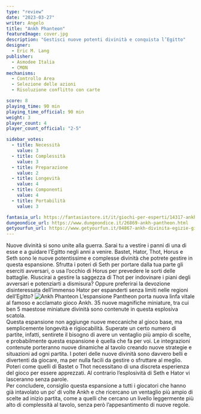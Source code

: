 ```yaml
---
type: "review"
date: "2023-03-27"
writer: Angelo
title: "Ankh Phanteon"
featureImage: cover.jpg
description: "Gestisci nuove potenti divinità e conquista l’Egitto"
designer:
  - Eric M. Lang
publisher:
  - Asmodee Italia
  - CMON
mechanisms:
  - Controllo Area
  - Selezione delle azioni
  - Risoluzione conflitto con carte

score: 8
playing_time: 90 min
playing_time_official: 90 min
weight: 3
player_count: 4
player_count_official: "2-5"

sidebar_votes:
  - title: Necessità
    value: 3
  - title: Complessità
    value: 3
  - title: Preparazione
    value: 2
  - title: Longevità
    value: 4
  - title: Componenti
    value: 4
  - title: Portabilità
    value: 3

fantasia_url: https://fantasiastore.it/it/giochi-per-esperti/14317-ankh-divinita-egizie-pantheon-espansione.html
dungeondice_url: https://www.dungeondice.it/26869-ankh-pantheon.html
getyourfun_url: https://www.getyourfun.it/04867-ankh-divinita-egizie-giochi-da-tavolo-di-guerra.html?fast_search=fs
---
```


<Panoramic>
  Nuove divinità si sono unite alla guerra. Sarai tu a vestire i panni di una di
  esse e a guidare l’Egitto negli anni a venire. Bastet, Hator, Thot, Horus e
  Seth sono le nuove potentissime e complesse divinità che potrete gestire in
  questa espansione. Sfrutta i poteri di Seth per portare dalla tua parte gli
  eserciti avversari, o usa l’occhio di Horus per prevedere le sorti delle
  battaglie. Riuscirai a gestire la saggezza di Thot per indovinare i piani
  degli avversari e potenziarti a dismisura? Oppure preferirai la devozione
  disinteressata dell’immenso Hator per espanderti senza limiti nelle regioni
  dell’Egitto?
</Panoramic>

<img src="./game2.jpg" alt="Ankh Phanteon" />

<Feedback>
  L’espansione Pantheon porta nuova linfa vitale al famoso e acclamato gioco
  Ankh. 35 nuove magnifiche miniature, tra cui ben 5 maestose miniature divinità
  sono contenute in questa esplosiva scatola. <br />
  Questa espansione non aggiunge nuove meccaniche al gioco base, ma semplicemente
  longevità e rigiocabilità. Superate un certo numero di partite, infatti, sentirete
  il bisogno di avere un ventaglio più ampio di scelte, e probabilmente questa espansione
  è quella che fa per voi. Le integrazioni contenute porteranno nuove dinamiche al
  tavolo creando nuove strategie e situazioni ad ogni partita. I poteri delle nuove
  divinità sono davvero belli e divertenti da giocare, ma per nulla facili da gestire
  o sfruttare al meglio. Poteri come quelli di Bastet o Thot necessitano di una discreta
  esperienza del gioco per essere apprezzati. Al contrario l’esplosività di Seth
  e Hator vi lasceranno senza parole. <br />
  Per concludere, consiglio questa espansione a tutti i giocatori che hanno già
  intavolato un po’ di volte Ankh e che ricercano un ventaglio più ampio di
  scelte ad inizio partita, come a quelli che cercano un livello leggermente più
  alto di complessità al tavolo, senza però l’appesantimento di nuove regole.
</Feedback>

<OriginalReviewLink title="Ankh Phanteon" link="ankh" />

